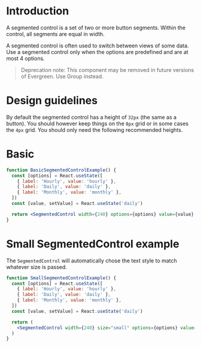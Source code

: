 # Introduction

A segmented control is a set of two or more button segments.
Within the control, all segments are equal in width.

A segmented control is often used to switch between views of some data.
Use a segmented control only when the options are predefined and are at most 4 options.

> Deprecation note: This component may be removed in future versions of Evergreen. Use Group instead.

# Design guidelines

By default the segmented control has a height of `32px` (the same as a button).
You should however keep things on the `8px` grid or in some cases the `4px` grid.
You should only need the following recommended heights.

# Basic

```jsx
function BasicSegmentedControlExample() {
  const [options] = React.useState([
    { label: 'Hourly', value: 'hourly' },
    { label: 'Daily', value: 'daily' },
    { label: 'Monthly', value: 'monthly' },
  ])
  const [value, setValue] = React.useState('daily')

  return <SegmentedControl width={240} options={options} value={value} onChange={(value) => setValue(value)} />
}
```

# Small SegmentedControl example

The `SegmentedControl` will automatically chose the text style to match whatever size is passed.

```jsx
function SmallSegmentedControlExample() {
  const [options] = React.useState([
    { label: 'Hourly', value: 'hourly' },
    { label: 'Daily', value: 'daily' },
    { label: 'Monthly', value: 'monthly' },
  ])
  const [value, setValue] = React.useState('daily')

  return (
    <SegmentedControl width={240} size="small" options={options} value={value} onChange={(value) => setValue(value)} />
  )
}
```

